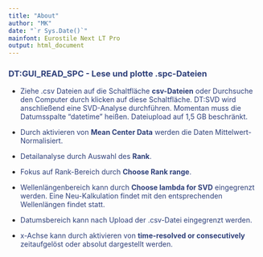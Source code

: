 ```yaml
---
title: "About"
author: "MK"
date: "`r Sys.Date()`"
mainfont: Eurostile Next LT Pro
output: html_document
---
```


### <span style="color:#2f407a"> DT:GUI_READ_SPC - Lese und plotte .spc-Dateien </span>


* <span style="color:#2f407a"> Ziehe .csv Dateien auf die Schaltfläche **csv-Dateien** oder Durchsuche den Computer durch klicken auf diese Schaltfläche. DT:SVD wird anschließend eine SVD-Analyse durchführen. Momentan muss die Datumsspalte "datetime" heißen. Dateiupload auf 1,5 GB beschränkt. </span>

* <span style="color:#2f407a"> Durch aktivieren von **Mean Center Data** werden die Daten Mittelwert-Normalisiert. </span>

* <span style="color:#2f407a"> Detailanalyse durch Auswahl des **Rank**. </span>  

* <span style="color:#2f407a"> Fokus auf Rank-Bereich durch **Choose Rank range**. </span>

* <span style="color:#2f407a"> Wellenlängenbereich kann durch **Choose lambda for SVD** eingegrenzt werden. Eine Neu-Kalkulation findet mit den entsprechenden Wellenlängen findet statt. </span>

* <span style="color:#2f407a"> Datumsbereich kann nach Upload der .csv-Datei eingegrenzt werden. </span>

* <span style="color:#2f407a"> x-Achse kann durch aktivieren von **time-resolved or consecutively** zeitaufgelöst oder absolut dargestellt werden. </span>
